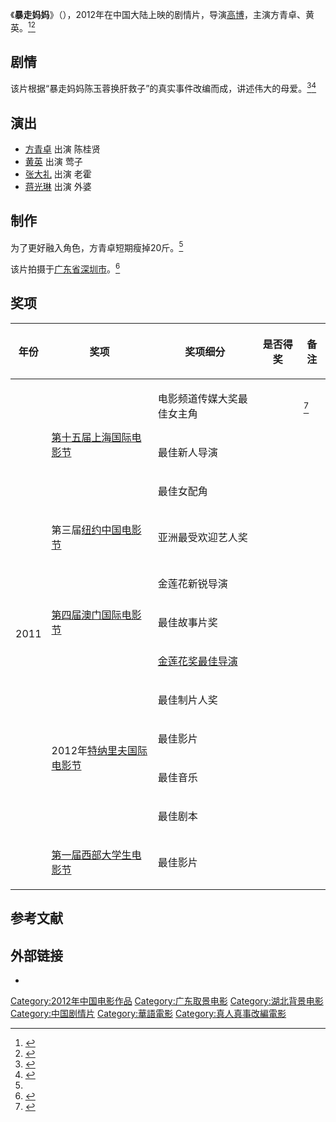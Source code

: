 {{otheruses|subject=方青卓、黄英主演的电影《暴走妈妈》|other=电影人物原型|暴走妈妈}}
{{电影信息框
| 片名     = 暴走妈妈
| 电影原名 = ''{{lang|en|Only Walk}}''
| 图像     = Only Walk poster.jpg
| 图像说明 = 海报
| 导演     = [[高博_(导演)|高博]]
| 监制     = 
| 制片     = 
| 编剧     = 高博、耿国鑫
| 剧本     = 
| 原著     = 
| 主演     = 方青卓<br>黄英
| 主题曲   = 黄英《平凡妈妈》
| 片头曲   = 
| 片尾曲   = 
| 配乐     = 
| 摄影     = 
| 剪辑     = 
| 制片商   = 深圳市平凡文化传播有限公司<br>深圳百年儒艺商场有限公司
| 发行商   = 
| 上映日期 = {{Film date|2012|6|18|上海国际电影节}}
| 片长     = 90分钟
| 产地     = {{CHNML}}
| 语言     = 普通话
| 预算     = 500万人民币<ref name="lion" >{{cite web |url=http://yule.sohu.com/20120619/n346002088.shtml |title=《暴走妈妈》放映全场泪奔 小成本诚意打动观众 |date=2012-06-19|accessdate=2014-03-16 |work=搜狐|archive-date=2014-03-16 |archive-url=https://web.archive.org/web/20140316054931/http://yule.sohu.com/20120619/n346002088.shtml |dead-url=no }}</ref>
| 票房     = 
}}
《'''暴走妈妈'''》（{{lang-en|''Only Walk''}}），2012年在中国大陆上映的剧情片，导演[[高博_(导演)|高博]]，主演方青卓、黄英。<ref>{{cite web |url=http://news.gmw.cn/newspaper/2013-09/22/content_2139717.htm |title=《暴走妈妈》导演高博25日做客嘉之华 |date=2013-09-22 |accessdate=2014-03-16 |work=光明网 |archive-date=2014-03-16 |archive-url=https://web.archive.org/web/20140316051115/http://news.gmw.cn/newspaper/2013-09/22/content_2139717.htm |dead-url=no}}</ref><ref>{{cite web |url=http://news.xwh.cn/news/system/2012/08/16/010278774.shtml |title=勾起长春电影节的回忆 《暴走妈妈》昨来长|accessdate=2014-03-16 |date=2012-08-16 |work=新文化网 |archive-url=https://web.archive.org/web/20120818042247/http://news.xwh.cn/news/system/2012/08/16/010278774.shtml |archive-date=2012-08-18 |dead-url=yes}}</ref>

== 剧情 ==
该片根据“暴走妈妈陈玉蓉换肝救子”的真实事件改编而成，讲述伟大的母爱。<ref>{{cite web |url=http://ent.163.com/12/0601/06/82T30D1T00032DGD.html |title=电影《暴走妈妈》红了 |accessdate=2014-03-16 |date=2012-06-01 |work=网易 |archive-url=https://web.archive.org/web/20140316052115/http://ent.163.com/12/0601/06/82T30D1T00032DGD.html |archive-date=2014-03-16 |dead-url=yes}}</ref><ref>{{cite web |url=http://ent.qq.com/a/20120411/000353.htm |title=电影《暴走妈妈》即将公映 讲述三代亲情母爱|accessdate=2014-03-16 |date=2012-04-11 |work=腾讯网 |archive-date=2014-03-16 |archive-url=https://web.archive.org/web/20140316052659/http://ent.qq.com/a/20120411/000353.htm |dead-url=no }}</ref>

== 演出 ==
*[[方青卓|方青卓]] 出演 陈桂贤
*[[黃英_(快樂女聲)|黄英]] 出演 莺子
*[[张大礼|张大礼]] 出演 老霍
*[[蒋光琳|蒋光琳]] 出演 外婆

==制作==
为了更好融入角色，方青卓短期瘦掉20斤。<ref name="lion" />

该片拍摄于[[广东省|广东省]][[深圳市|深圳市]]。<ref>{{cite web |url=http://news.163.com/11/0119/17/6QPEDMC000014AED.html |title=电影《暴走妈妈》深圳开机 方青卓演绎生命传递 |accessdate=2014-03-16 |date=2011-01-19|work=网易 |archive-date=2014-03-16 |archive-url=https://web.archive.org/web/20140316051322/http://news.163.com/11/0119/17/6QPEDMC000014AED.html |dead-url=no }}</ref>

== 奖项 ==
{| class="wikitable"
|-
! 年份 !! 奖项  !! 奖项细分  !! 是否得奖 !! 备注
|-
|rowspan="12" | 2011 || rowspan="3"| [[第十五届上海国际电影节|第十五届上海国际电影节]] || 电影频道传媒大奖最佳女主角 || {{Won}} ||<ref>{{cite web |url=http://ent.sina.com.cn/m/p/2012-06-24/00383666467.shtml |title=图文：电影频道传媒大奖-《暴走妈妈》主创|accessdate=2014-03-16 |date=2012-06-24 |work=新浪 |archive-date=2014-03-16 |archive-url=https://web.archive.org/web/20140316063354/http://ent.sina.com.cn/m/p/2012-06-24/00383666467.shtml |dead-url=no }}</ref>
|- 
| 最佳新人导演|| {{nom}} ||
|- 
| 最佳女配角|| {{nom}} ||
|- 
| 第三届[[纽约中国电影节|纽约中国电影节]]||亚洲最受欢迎艺人奖|| {{Won}} ||
|- 
| rowspan="3"| [[第四届澳门国际电影节|第四届澳门国际电影节]] || 金莲花新锐导演|| {{Won}} ||
|- 
| 最佳故事片奖 || {{Won}} || 
|- 
| [[金莲花奖最佳导演|金莲花奖最佳导演]] || {{nom}} ||
|- 
| rowspan="4"| 2012年[[特纳里夫国际电影节|特纳里夫国际电影节]] ||最佳制片人奖|| {{Won}} ||
|- 
| 最佳影片||{{nom}} ||
|- 
| 最佳音乐||{{nom}} ||
|- 
| 最佳剧本||{{nom}} ||
|- 
| [[第一届西部大学生电影节|第一届西部大学生电影节]] || 最佳影片|| {{Won}} ||
|}

==参考文献==
{{reflist}}

== 外部链接==
* {{douban}}

{{DEFAULTSORT:Bao暴走}}
[[Category:2012年中国电影作品|Category:2012年中国电影作品]]
[[Category:广东取景电影|Category:广东取景电影]]
[[Category:湖北背景电影|Category:湖北背景电影]]
[[Category:中国剧情片|Category:中国剧情片]]
[[Category:華語電影|Category:華語電影]]
[[Category:真人真事改編電影|Category:真人真事改編電影]]